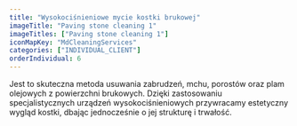 ```yaml
---
title: "Wysokociśnieniowe mycie kostki brukowej"
imageTitle: "Paving stone cleaning 1"
imageTitles: ["Paving stone cleaning 1"]
iconMapKey: "MdCleaningServices"
categories: ["INDIVIDUAL_CLIENT"]
orderIndividual: 6
---
```


Jest to skuteczna metoda usuwania zabrudzeń, mchu, porostów oraz plam olejowych z&nbsp;powierzchni brukowych. Dzięki zastosowaniu specjalistycznych urządzeń wysokociśnieniowych przywracamy estetyczny wygląd kostki, dbając jednocześnie o&nbsp;jej strukturę i&nbsp;trwałość.
